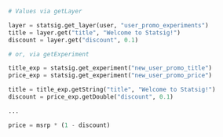 ```python
# Values via getLayer

layer = statsig.get_layer(user, "user_promo_experiments")
title = layer.get("title", "Welcome to Statsig!")
discount = layer.get("discount", 0.1)

# or, via getExperiment

title_exp = statsig.get_experiment("new_user_promo_title")
price_exp = statsig.get_experiment("new_user_promo_price")

title = title_exp.getString("title", "Welcome to Statsig!")
discount = price_exp.getDouble("discount", 0.1)

...

price = msrp * (1 - discount)
```
